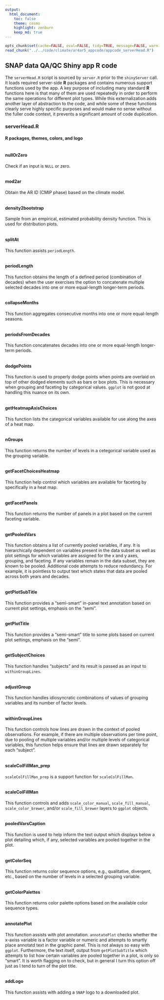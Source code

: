 ```yaml
---
output:
  html_document:
    toc: false
    theme: cosmo
    highlight: zenburn
    keep_md: true
---
```


```r
opts_chunk$set(cache=FALSE, eval=FALSE, tidy=TRUE, message=FALSE, warning=FALSE)
read_chunk("../../code/climate/ar4ar5_appcode/appcode_serverHead.R")
```

##
##
## SNAP data QA/QC Shiny app R code

The `serverHead.R` script is sourced by `server.R` prior to the `shinyServer` call.
It loads required server-side **R** packages and contains numerous support functions used by the app.
A key purpose of including many standard **R** functions here is that many of them are used repeatedly
in order to perform the same operations for different plot types.
While this externalization adds another layer of abstraction to the code,
and while some of these functions clearly serve highly specific purposes and would make no sense without the fuller code context,
it prevents a significant amount of code duplication.

### serverHead.R

#### R packages, themes, colors, and logo

```r
```

#### nullOrZero
Check if an input is `NULL` or zero.

```r
```

#### mod2ar
Obtain the AR ID (CMIP phase) based on the climate model.

```r
```

#### density2bootstrap
Sample from an empirical, estimated probability density function. This is used for distribution plots.

```r
```

#### splitAt
This function assists `periodLength`.

```r
```

#### periodLength
This function obtains the length of a defined period (combination of decades) when the user exercises the option to concatenate multiple selected decades into one or more equal-length longer-term periods.

```r
```

#### collapseMonths
This function aggregates consecutive months into one or more equal-length seasons.

```r
```

#### periodsFromDecades
This function concatenates decades into one or more equal-length longer-term periods.

```r
```

#### dodgePoints
This function is used to properly dodge points when points are overlaid on top of other dodged elements such as bars or box plots.
This is necessary when grouping and faceting by categorical values.
`ggplot` is not good at handling this nuance on its own.

```r
```

#### getHeatmapAxisChoices
This function lists the categorical variables available for use along the axes of a heat map.

```r
```

#### nGroups
This function returns the number of levels in a cetegorical variable used as the grouping variable.

```r
```

#### getFacetChoicesHeatmap
This function help control which variables are available for faceting by specifically in a heat map.

```r
```

#### getFacetPanels
This function returns the number of panels in a plot based on the current faceting variable.

```r
```

#### getPooledVars
This function obtains a list of currently pooled variables, if any.
It is hierarchically dependent on variables present in the data subset as well as plot settings for which variables are assigned for the x and y axes, grouping, and faceting.
If any variables remain in the data subset, they are known to be pooled.
Additional code attempts to reduce redundancy.
For example, it is pointless to output text which states that data are pooled across both years and decades.

```r
```

#### getPlotSubTitle
This function provides a "semi-smart" in-panel text annotation based on current plot settings, emphasis on the "semi".

```r
```

#### getPlotTitle
This function provides a "semi-smart" title to some plots based on current plot settings, emphasis on the "semi".

```r
```

#### getSubjectChoices
This function handles "subjects" and its result is passed as an input to `withinGroupLines`.

```r
```

#### adjustGroup
This function handles idiosyncratic combinations of values of grouping variables and its number of factor levels.

```r
```

#### withinGroupLines
This function controls how lines are drawn in the context of pooled observations.
For example, if there are multiple observations per time point, due to pooling of multiple variables and/or multiple levels of categorical variables,
this function helps ensure that lines are drawn separately for each "subject".

```r
```

#### scaleColFillMan_prep
`scaleColFillMan_prep` is a support function for `scaleColFillMan`.

```r
```

#### scaleColFillMan
This function controls and adds `scale_color_manual`, `scale_fill_manual`, `scale_color_brewer`, and/or `scale_fill_brewer` layers to `ggplot` objects.

```r
```

#### pooledVarsCaption
This function is used to help inform the text output which displays below a plot detailing which, if any, selected variables are pooled together in the plot.

```r
```

#### getColorSeq
This function returns color sequence options, e.g., qualitative, divergent, etc., based on the number of levels in a selected grouping variable.

```r
```

#### getColorPalettes
This function returns color palette options based on the available color sequence types.

```r
```

#### annotatePlot
This function assists with plot annotation.
`annotatePlot` checks whether the x-axiss variable is a factor variable or numeric and attempts to smartly place annotatd text in the graphic panel.
This is not always so easy with `ggplot`.
Furthermore, the text itself, output from `getPlotSubTitle` which attempts to list how certain variables are pooled together in a plot, is only so "smart".
It is worth flagging on to check, but in general I turn this option off just as I tend to turn of the plot title.

```r
```

#### addLogo
This function assists with adding a `SNAP` logo to a downloaded plot.

```r
```
